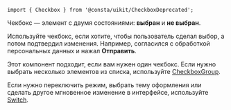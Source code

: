 
```tsx
import { Checkbox } from '@consta/uikit/CheckboxDeprecated';
```

Чекбокс — элемент с двумя состояниями: **выбран** и **не выбран**.

Используйте чекбокс, если хотите, чтобы пользователь сделал выбор, а потом подтвердил
изменения. Например, согласился с обработкой персональных данных и нажал **Отправить**.

Этот компонент подходит, если вам нужен один чекбокс. Если нужно выбрать несколько элементов из списка, используйте [CheckboxGroup](##LIBS.LIB.STAND/lib:uikit/stand:components-checkboxgroup-stable).

Если нужно переключить режим, выбрать тему оформления или сделать другое
мгновенное изменение в интерфейсе, используйте [Switch](##LIBS.LIB.STAND/lib:uikit/stand:components-switch-stable).

<CheckboxExampleName />
